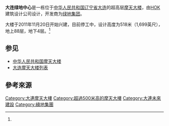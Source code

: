 {{Infobox building
|name               = 大连绿地中心
|native_name        = 
|image              = 
|image_size         = 
|caption            = 
|status             = Under Construction
|location           = [[辽宁省|辽宁省]][[大连|大连]]
|location_country   = {{CHN}}
|coordinates        = 
|antenna_spire      = {{convert|518|m|ft|abbr=on}}<ref name=skyscrapercenter>{{cite web|url= http://www.skyscrapercenter.com/building/dalian-greenland-center/9672|title= Dalian Greenland Center|accessdate= November 21, 2014|work= The Skyscraper Center|publisher= [[Council_on_Tall_Buildings_and_Urban_Habitat|Council on Tall Buildings and Urban Habitat]]|archive-date= 2020-12-20|archive-url= https://web.archive.org/web/20201220222007/https://www.skyscrapercenter.com/building/dalian-greenland-center/9672|dead-url= no}}</ref> 
|roof               = 
|top_floor          = 
|floor_count        = 88层
|start_date         = 2011年 
|est_completion     = 待定 
|building_type      = 办公
|elevator_count     = 
|cost               = 
|developer          = [[绿地集团|绿地集团]]
|architect          = [[HOK_(公司)|HOK]]<ref name=skyscrapercenter/>
|main_contractor    = [[上海建工集團|上海建工集團]]
}}

'''大连绿地中心'''是一栋位于[[中华人民共和国|中华人民共和国]][[辽宁省|辽宁省]][[大连|大连]]的超高层[[摩天大楼|摩天大楼]]，由[[HOK_(公司)|HOK]]建筑设计公司设计，开发商为[[绿地集团|绿地集团]]。

大楼于2011年11月20日开始兴建，目前停工中，设计高度为518米（1,699英尺），地上88层，地下4层。<ref name=skyscrapercenter/>

==参见==
* [[中华人民共和国摩天大楼|中华人民共和国摩天大楼]]
* [[大连摩天大楼列表|大连摩天大楼列表]]

==參考來源==
{{reflist}}

{{Chinese building-stub}}
{{Supertall skyscrapers|under-construction}}

{{coord|38.9266|N|121.6669|E|source:wikidata|display=title}}

[[Category:大連摩天大樓|Category:大連摩天大樓]]
[[Category:超過500米高的摩天大樓|Category:超過500米高的摩天大樓]]
[[Category:大連未來建設|Category:大連未來建設]]
[[Category:綠地集團|Category:綠地集團]]